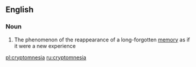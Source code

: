 ==English==

===Noun===
{{wikipedia}}
{{en-noun|-}}

#{{psychology}} The phenomenon of the reappearance of a long-forgotten [[memory]] as if it were a new experience

[[pl:cryptomnesia]]
[[ru:cryptomnesia]]